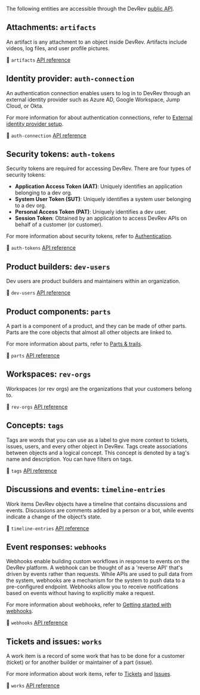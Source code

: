 The following entities are accessible through the DevRev [public API](/about/getting-started).

## Attachments: `artifacts`

An artifact is any attachment to an object inside DevRev. Artifacts include videos, log files, and user profile pictures.

📄 `artifacts` [API reference](/api-reference/artifacts)

## Identity provider: `auth-connection`

An authentication connection enables users to log in to DevRev through an external identity provider such as Azure AD, Google Workspace, Jump Cloud, or Okta.

For more information for about authentication connections, refer to [External identity provider setup](https://docs.devrev.ai/product/sso-saml).

📄 `auth-connection` [API reference](/api-reference/auth-connection)

## Security tokens: `auth-tokens`

Security tokens are required for accessing DevRev. There are four types of security tokens:

- **Application Access Token (AAT)**: Uniquely identifies an application belonging to a dev org.
- **System User Token (SUT)**: Uniquely identifies a system user belonging to a dev org.
- **Personal Access Token (PAT)**: Uniquely identifies a dev user.
- **Session Token**: Obtained by an application to access DevRev APIs on behalf of a customer (or customer).

For more information about security tokens, refer to [Authentication](/about/authentication).

📄 `auth-tokens` [API reference](/api-reference/auth-tokens)

## Product builders: `dev-users`

Dev users are product builders and maintainers within an organization.

📄 `dev-users` [API reference](/api-reference/dev-users)

## Product components: `parts`

A part is a component of a product, and they can be made of other parts. Parts are the core objects that almost all other objects are linked to.

For more information about parts, refer to [Parts & trails](https://docs.devrev.ai/product/parts).

📄 `parts` [API reference](/api-reference/parts)

## Workspaces: `rev-orgs`

Workspaces (or rev orgs) are the organizations that your customers belong to.

📄 `rev-orgs` [API reference](/api-reference/rev-orgs)

## Concepts: `tags`

Tags are words that you can use as a label to give more context to tickets, issues, users, and every other object in DevRev. Tags create associations between objects and a logical concept. This concept is denoted by a tag's name and description. You can have filters on tags.

📄 `tags` [API reference](/api-reference/tags)

## Discussions and events: `timeline-entries`

Work items DevRev objects have a timeline that contains discussions and events. Discussions are comments added by a person or a bot, while events indicate a change of the object’s state.

📄 `timeline-entries` [API reference](/api-reference/timeline-entries)

## Event responses: `webhooks`

Webhooks enable building custom workflows in response to events on the DevRev platform. A webhook can be thought of as a 'reverse API' that's driven by events rather than requests. While APIs are used to pull data from the system, webhooks are a mechanism for the system to push data to a pre-configured endpoint. Webhooks allow you to receive notifications based on events without having to explicitly make a request.

For more information about webhooks, refer to [Getting started with webhooks](/guides/getting-started-with-webhooks).

📄 `webhooks` [API reference](/api-reference/webhooks)

## Tickets and issues: `works`

A work item is a record of some work that has to be done for a customer (ticket) or for another builder or maintainer of a part (issue).

For more information about work items, refer to [Tickets](https://docs.devrev.ai/product/tickets) and [Issues](https://docs.devrev.ai/product/issues).

📄 `works` [API reference](/api-reference/works)
